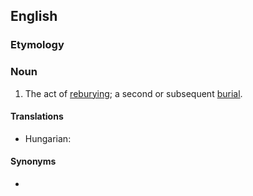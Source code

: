==English==

===Etymology===
{{prefix|en|re|burial}}

===Noun===
{{en-noun|~}}

# The act of [[rebury]]ing; a second or subsequent [[burial]].

====Translations====
{{trans-top|second or subsequent burial}}
* Hungarian: {{t|hu|újratemetés}}
{{trans-mid}}
{{trans-bottom}}

====Synonyms====
* {{l|en|reinterment}}